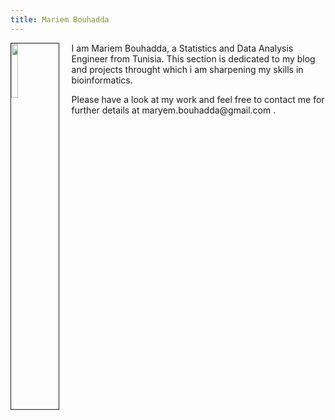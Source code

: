 ```yaml
---
title: Mariem Bouhadda
---
```

  <!-- favicons
	================================================== -->
	<link rel="shortcut icon" href="logo.png" type="image/x-icon">
	<link rel="icon" href="logo.png" type="image/x-icon"> 
  <link rel="stylesheet" href="styles.css" type="text/css">
    
  <img src="turban (copy).JPG" style="width:15%; border:1px solid; margin-right: 20px" align="left">
      
I am Mariem Bouhadda, a Statistics and Data Analysis Engineer from Tunisia.
<!---I am working on building a career in cancer research and contributing to fighting against it. -->
  This section is dedicated to my blog and projects throught which i am sharpening my skills in bioinformatics.
<!--- #  - Bioinformatics : 
# - Statistics 
#  - Programming
#  - Biology 
#  - Genomics and genetics 
#  - Database Management 
#  - Data Mining and Machine Learning --> 
  
  Please have a look at my work and feel free to contact me for further details at maryem.bouhadda@gmail.com .
    
